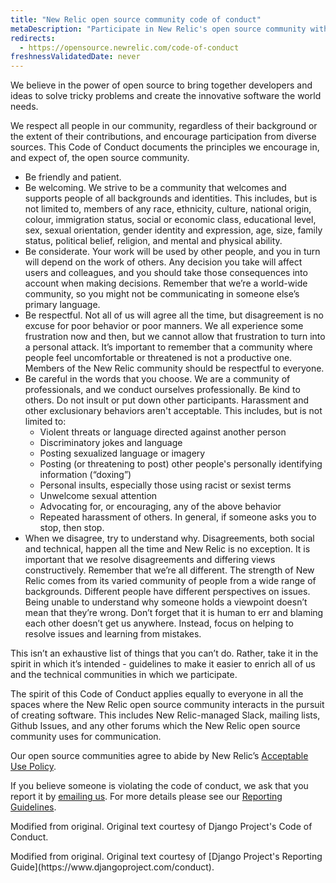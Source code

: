 ```yaml
---
title: "New Relic open source community code of conduct"
metaDescription: "Participate in New Relic's open source community with kindness and respect: our Code of Conduct sets the standard."
redirects:
  - https://opensource.newrelic.com/code-of-conduct
freshnessValidatedDate: never
---
```


We believe in the power of open source to bring together developers and ideas to solve tricky problems and create the innovative software the world needs.

We respect all people in our community, regardless of their background or the extent of their contributions, and encourage participation from diverse sources. This Code of Conduct documents the principles we encourage in, and expect of, the open source community.

- Be friendly and patient.
- Be welcoming. We strive to be a community that welcomes and supports people of all backgrounds and identities. This includes, but is not limited to, members of any race, ethnicity, culture, national origin, colour, immigration status, social or economic class, educational level, sex, sexual orientation, gender identity and expression, age, size, family status, political belief, religion, and mental and physical ability.
- Be considerate. Your work will be used by other people, and you in turn will depend on the work of others. Any decision you take will affect users and colleagues, and you should take those consequences into account when making decisions. Remember that we’re a world-wide community, so you might not be communicating in someone else’s primary language.
- Be respectful. Not all of us will agree all the time, but disagreement is no excuse for poor behavior or poor manners. We all experience some frustration now and then, but we cannot allow that frustration to turn into a personal attack. It’s important to remember that a community where people feel uncomfortable or threatened is not a productive one. Members of the New Relic community should be respectful to everyone.
- Be careful in the words that you choose. We are a community of professionals, and we conduct ourselves professionally. Be kind to others. Do not insult or put down other participants. Harassment and other exclusionary behaviors aren't acceptable. This includes, but is not limited to:
    - Violent threats or language directed against another person
    - Discriminatory jokes and language
    - Posting sexualized language or imagery
    - Posting (or threatening to post) other people's personally identifying information (“doxing”)
    - Personal insults, especially those using racist or sexist terms
    - Unwelcome sexual attention
    - Advocating for, or encouraging, any of the above behavior
    - Repeated harassment of others. In general, if someone asks you to stop, then stop.
- When we disagree, try to understand why. Disagreements, both social and technical, happen all the time and New Relic is no exception. It is important that we resolve disagreements and differing views constructively. Remember that we’re all different. The strength of New Relic comes from its varied community of people from a wide range of backgrounds. Different people have different perspectives on issues. Being unable to understand why someone holds a viewpoint doesn’t mean that they’re wrong. Don’t forget that it is human to err and blaming each other doesn’t get us anywhere. Instead, focus on helping to resolve issues and learning from mistakes.

This isn’t an exhaustive list of things that you can’t do. Rather, take it in the spirit in which it’s intended - guidelines to make it easier to enrich all of us and the technical communities in which we participate.

The spirit of this Code of Conduct applies equally to everyone in all the spaces where the New Relic open source community interacts in the pursuit of creating software. This includes New Relic-managed Slack, mailing lists, Github Issues, and any other forums which the New Relic open source community uses for communication.

Our open source communities agree to abide by New Relic’s [Acceptable Use Policy](/docs/licenses/license-information/general-usage-licenses/acceptable-use-policy?_gl=1*1fkmats*_gcl_aw*R0NMLjE3MjE3NDA0NzIuQ2p3S0NBandxZjIwQmhCd0Vpd0F0N2R0ZGQxa01LaHBmazl1OFNQZTlTRU02eHZ1UThaZXk3dVdoQ3F2Y09iX2JzOFJpbENRUDlwZVpob0NGdkFRQXZEX0J3RQ..*_gcl_au*MTUzNzk1ODMxOS4xNzIwNDI5NDM0*_ga*NzE1OTA0NDA1LjE3MjA0Mjk0MzU.*_ga_R5EF3MCG7B*MTcyNzY4MjU5NS4yMjcuMS4xNzI3NjgyNzkyLjYwLjEuMjExNjcyNzg4OA..).

If you believe someone is violating the code of conduct, we ask that you report it by [emailing us](opensource@newrelic.com). For more details please see our [Reporting Guidelines](/docs/licenses/open-source/code-of-conduct-reporting).

Modified from original. Original text courtesy of Django Project's Code of Conduct.

<Callout variant="important">
    Modified from original. Original text courtesy of [Django Project's Reporting Guide](https://www.djangoproject.com/conduct).
</Callout>

